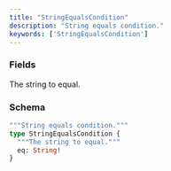 ```yaml
---
title: "StringEqualsCondition"
description: "String equals condition."
keywords: ['StringEqualsCondition']
---
```


### Fields

<ResponseField name="eq" type="String!" required>
  The string to equal.
</ResponseField>

### Schema


```graphql 
"""String equals condition."""
type StringEqualsCondition {
  """The string to equal."""
  eq: String!
}
```
